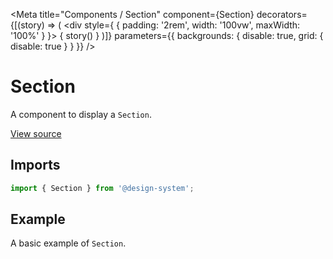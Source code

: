 
<Meta
  title="Components / Section"
  component={Section}
  decorators={[(story) => (
    <div style={ { padding: '2rem', width: '100vw', maxWidth: '100%' } }>
      { story() }
    </div>
  )]}
  parameters={{ backgrounds: { disable: true, grid: { disable: true } } }}
/>

# Section

A component to display a `Section`.

[View source](https://github.com/actarian/design-system/tree/main/src/@components/section)

## Imports

```js
import { Section } from '@design-system';
```

<!--
## Props

<ArgsTable of={SectionProps} />
-->

## Example

A basic example of `Section`.

<Canvas>
  <Story name="Section">
    <Section></Section>
  </Story>
</Canvas>
